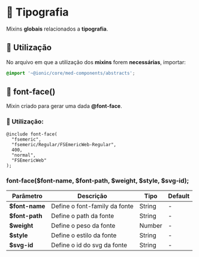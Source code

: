 
<Meta title="Sass/Mixins/Tipografia" />

# 🧪 Tipografia

Mixins **globais** relacionados a **tipografia**.

## 💈 Utilização

No arquivo em que a utilização dos **mixins** forem **necessárias**, importar:

``` scss
@import '~@ionic/core/med-components/abstracts';
```

## 🧪 font-face()

Mixin criado para gerar uma dada **@font-face**.

### 💈 Utilização:

```
@include font-face(
  "fsemeric",
  "fsemeric/Regular/FSEmericWeb-Regular",
  400,
  "normal",
  "FSEmericWeb"
);
```

### font-face($font-name, $font-path, $weight, $style, $svg-id);

| Parâmetro      | Descrição                     | Tipo   | Default |
| -------------- | ----------------------------- | ------ | ------- |
| **$font-name** | Define o font-family da fonte | String | -       |
| **$font-path** | Define o path da fonte        | String | -       |
| **$weight**    | Define o peso da fonte        | Number | -       |
| **$style**     | Define o estilo da fonte      | String | -       |
| **$svg-id**    | Define o id do svg da fonte   | String | -       |
